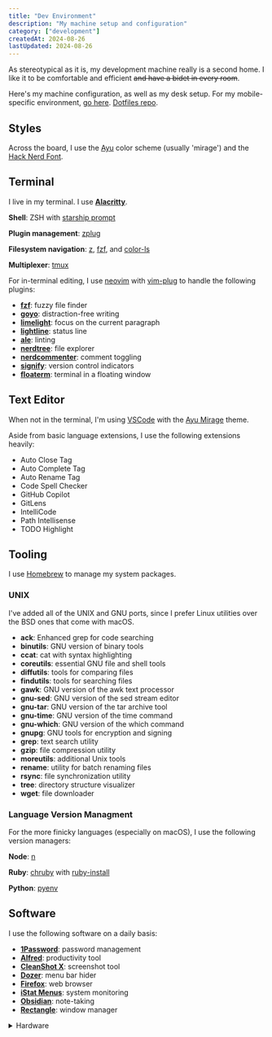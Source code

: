 ```yaml
---
title: "Dev Environment"
description: "My machine setup and configuration"
category: ["development"]
createdAt: 2024-08-26
lastUpdated: 2024-08-26
---
```


As stereotypical as it is, my development machine really is a second home. I like it to be comfortable and efficient ~~and have a bidet in every room~~.

Here's my machine configuration, as well as my desk setup. For my mobile-specific environment, [go here](/blog/mobile-env). [Dotfiles repo]("https://github.com/gretzky/dotfiles").

## Styles

Across the board, I use the [Ayu](https://github.com/ayu-theme/ayu-colors) color scheme (usually 'mirage') and the [Hack Nerd Font](https://www.nerdfonts.com/).

## Terminal

I live in my terminal. I use **[Alacritty](https://github.com/jwilm/alacritty)**.

**Shell**: ZSH with [starship prompt](https://starship.rs/)

**Plugin management**: [zplug](https://github.com/zplug/zplug)

**Filesystem navigation**: [z](https://github.com/rupa/z), [fzf](https://github.com/junegunn/fzf), and [color-ls](https://github.com/athityakumar/colorls)

**Multiplexer**: [tmux](https://github.com/tmux/tmux)

For in-terminal editing, I use [neovim](https://neovim.io/) with [vim-plug](https://github.com/junegunn/vim-plug) to handle the following plugins:

- **[fzf](https://github.com/junegunn/fzf.vim)**: fuzzy file finder
- **[goyo](https://github.com/junegunn/goyo.vim)**: distraction-free writing
- **[limelight](https://github.com/junegunn/limelight.vim)**: focus on the current paragraph
- **[lightline](https://github.com/itchyny/lightline.vim)**: status line
- **[ale](https://github.com/dense-analysis/ale)**: linting
- **[nerdtree](https://github.com/preservim/nerdtree)**: file explorer
- **[nerdcommenter](https://github.com/preservim/nerdcommenter)**: comment toggling
- **[signify](https://github.com/mhinz/vim-signify)**: version control indicators
- **[floaterm](https://github.com/voldikss/vim-floaterm)**: terminal in a floating window

## Text Editor

When not in the terminal, I'm using [VSCode](https://code.visualstudio.com/) with the [Ayu Mirage](https://marketplace.visualstudio.com/items?itemName=teabyii.ayu) theme.

Aside from basic language extensions, I use the following extensions heavily:

- Auto Close Tag
- Auto Complete Tag
- Auto Rename Tag
- Code Spell Checker
- GitHub Copilot
- GitLens
- IntelliCode
- Path Intellisense
- TODO Highlight

## Tooling

I use [Homebrew](https://brew.sh/) to manage my system packages.

### UNIX

I've added all of the UNIX and GNU ports, since I prefer Linux utilities over the BSD ones that come with macOS.

- **ack**: Enhanced grep for code searching
- **binutils**: GNU version of binary tools
- **ccat**: cat with syntax highlighting
- **coreutils**: essential GNU file and shell tools
- **diffutils**: tools for comparing files
- **findutils**: tools for searching files
- **gawk**: GNU version of the awk text processor
- **gnu-sed**: GNU version of the sed stream editor
- **gnu-tar**: GNU version of the tar archive tool
- **gnu-time**: GNU version of the time command
- **gnu-which**: GNU version of the which command
- **gnupg**: GNU tools for encryption and signing
- **grep**: text search utility
- **gzip**: file compression utility
- **moreutils**: additional Unix tools
- **rename**: utility for batch renaming files
- **rsync**: file synchronization utility
- **tree**: directory structure visualizer
- **wget**: file downloader

### Language Version Managment

For the more finicky languages (especially on macOS), I use the following version managers:

**Node**: [n](https://github.com/tj/n)

**Ruby**: [chruby](https://github.com/postmodern/chruby) with [ruby-install](https://github.com/postmodern/ruby-install)

**Python**: [pyenv](https://github.com/pyenv/pyenv)

## Software

I use the following software on a daily basis:

- **[1Password](https://1password.com/)**: password management
- **[Alfred](https://www.alfredapp.com/)**: productivity tool
- **[CleanShot X](https://cleanshot.com/)**: screenshot tool
- **[Dozer](https://github.com/Mortennn/Dozer)**: menu bar hider
- **[Firefox](https://www.mozilla.org/en-US/firefox/new/)**: web browser
- **[iStat Menus](https://bjango.com/mac/istatmenus/)**: system monitoring
- **[Obsidian](https://obsidian.md/)**: note-taking
- **[Rectangle](https://rectangleapp.com/)**: window manager

<details>
<summary>Hardware</summary>

💻 [Macbook Pro 16" M3 Max (2023)](https://www.apple.com/shop/buy-mac/macbook-pro/16-inch-space-black-apple-m3-max-with-16-core-cpu-and-40-core-gpu-48gb-memory-1tb)

🖥️ [Dell 27" Monitor](https://www.tomshardware.com/reviews/dell-s2719dgf-155hz-gaming-monitor,5881.html)

🔊 [AudioEngine A2+ Speakers](https://audioengine.com/shop/wirelessspeakers/a2-wireless-computer-speakers/#)

🖱️ [Logitech MX ERGO Trackball Mouse](https://www.logitech.com/en-us/products/mice/mx-ergo-wireless-trackball-mouse.html?sp=1&searchclick=logi)

📷 [Logitech C920s Webcam](https://www.logitech.com/en-us/products/webcams/c920s-pro-hd-webcam.960-001257.html)

🎙️ [Blue Yeti Microphone](https://www.logitechg.com/en-us/products/streaming-gear/yeti-premium-usb-microphone.988-000101.html)

⌨️ [KiiBOOM Phantom 81 v2 Keyboard](https://www.kiiboom.com/products/kiiboom-phantom-81-v2?variant=44032174489844)

🤫 [Zilent v2 78g switches](https://zealpc.net/products/zilent?variant=5894817710118)

🆒 [ePBT Cool Kids Keycaps](https://dailyclack.com/products/epbt-cool-kids-r2)

🚥 [BenQ ScreenBar](https://www.benq.com/en-us/lighting/monitor-light/screenbar.html)

🧍 [Autonomous Eureka Standing Desk](https://www.autonomous.ai/standing-desks/autonomous-desk-eureka)

🪑 [Steelcase Buoy Chair](https://store.steelcase.com/turnstone-buoy?cclcl=en_US)

🦘 [Kangaroo Anti-Fatigue Mat](https://www.amazon.com/Kangaroo-Original-Standing-Commercial-Ergonomic/dp/B0153NEAHW)

🎧 [Bose 700 Noise Canceling Headphones](https://www.bose.com/p/bose-noise-cancelling-headphones-700-uc/NC700UC-HEADPHONEARN.html)

💡 [Logitech Litra Glow](https://www.logitech.com/en-us/products/lighting/litra-glow.946-000001.html)

</details>

<br />
<br />
